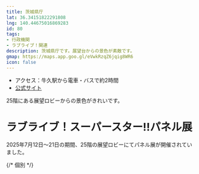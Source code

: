 ```yaml
---
title: 茨城県庁
lat: 36.34151822291808
lng: 140.44675016869283
id: 80
tags:
- 行政機関
- ラブライブ！関連
description: 茨城県庁です。展望台からの景色が素敵です。
gmap: https://maps.app.goo.gl/eVwkRzqZ6jqig8WR6
icon: false
---
```


- アクセス：牛久駅から電車・バスで約2時間
- [公式サイト](https://www.pref.ibaraki.jp/bugai/koho/kenmin/info/index.html)

25階にある展望ロビーからの景色がきれいです。

<LinkedImage
  basename="nato_blooming/kencho-main"
/>

<LinkedImage
  basename="nato_blooming/kencho-north"
/>

<LinkedImage
  basename="nato_blooming/kencho-south"
/>

# ラブライブ！スーパースター‼パネル展
2025年7月12日～21日の期間、25階の展望ロビーにてパネル展が開催されていました。

<LinkedImage
  basename="nato_blooming/kencho-liella_kaisaichu"
/>

<LinkedImage
  basename="nato_blooming/kencho-liella"
/>

{/* 個別 */}

<LinkedImage
  basename="nato_blooming/kencho-shiki_hiru"
/>

<LinkedImage
  basename="nato_blooming/kencho-kinako_hiru"
/>

<LinkedImage
  basename="nato_blooming/kencho-sumire_hiru"
/>

<LinkedImage
  basename="nato_blooming/kencho-keke_hiru"
/>

<LinkedImage
  basename="nato_blooming/kencho-natsumi_hiru"
/>

<LinkedImage
  basename="nato_blooming/kencho-tomari_hiru"
/>

<LinkedImage
  basename="nato_blooming/kencho-kanon_hiru"
/>

<LinkedImage
  basename="nato_blooming/kencho-chisato_hiru"
/>

<LinkedImage
  basename="nato_blooming/kencho-ren_hiru"
/>

<LinkedImage
  basename="nato_blooming/kencho-mei_hiru"
/>

<LinkedImage
  basename="nato_blooming/kencho-margarete_hiru"
/>



<LinkedImage
  basename="nato_blooming/kencho-shiki_yoru"
/>

<LinkedImage
  basename="nato_blooming/kencho-kinako_yoru"
/>

<LinkedImage
  basename="nato_blooming/kencho-sumire_yoru"
/>

<LinkedImage
  basename="nato_blooming/kencho-keke_yoru"
/>

<LinkedImage
  basename="nato_blooming/kencho-natsumi_yoru"
/>

<LinkedImage
  basename="nato_blooming/kencho-tomari_yoru"
/>

<LinkedImage
  basename="nato_blooming/kencho-kanon_yoru"
/>

<LinkedImage
  basename="nato_blooming/kencho-chisato_yoru"
/>

<LinkedImage
  basename="nato_blooming/kencho-ren_yoru"
/>

<LinkedImage
  basename="nato_blooming/kencho-mei_yoru"
/>

<LinkedImage
  basename="nato_blooming/kencho-margarete_yoru"
/>




